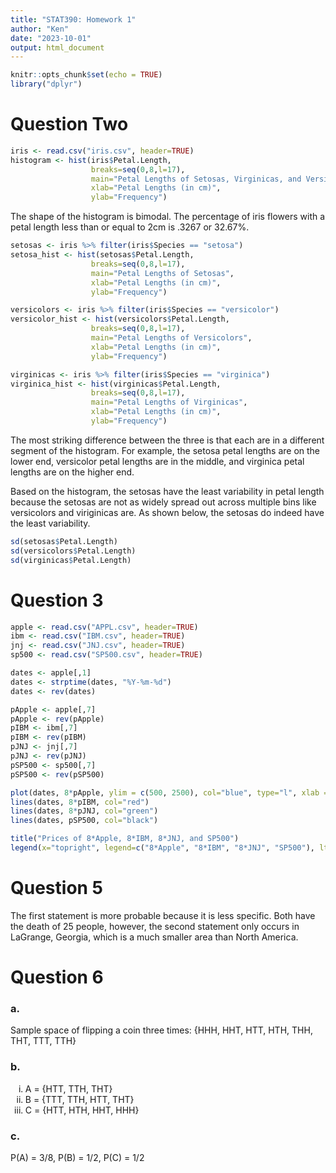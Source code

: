 ```yaml
---
title: "STAT390: Homework 1"
author: "Ken"
date: "2023-10-01"
output: html_document
---
```


```r
knitr::opts_chunk$set(echo = TRUE)
library("dplyr")
```

# Question Two
```r
iris <- read.csv("iris.csv", header=TRUE)
histogram <- hist(iris$Petal.Length,
                  breaks=seq(0,8,l=17),
                  main="Petal Lengths of Setosas, Virginicas, and Versicolors",
                  xlab="Petal Lengths (in cm)",
                  ylab="Frequency")
```

The shape of the histogram is bimodal. The percentage of iris flowers with a petal length less than or equal to 2cm is .3267 or 32.67%. 

```r
setosas <- iris %>% filter(iris$Species == "setosa")
setosa_hist <- hist(setosas$Petal.Length,
                  breaks=seq(0,8,l=17),
                  main="Petal Lengths of Setosas",
                  xlab="Petal Lengths (in cm)",
                  ylab="Frequency")

versicolors <- iris %>% filter(iris$Species == "versicolor")
versicolor_hist <- hist(versicolors$Petal.Length,
                  breaks=seq(0,8,l=17),
                  main="Petal Lengths of Versicolors",
                  xlab="Petal Lengths (in cm)",
                  ylab="Frequency")

virginicas <- iris %>% filter(iris$Species == "virginica")
virginica_hist <- hist(virginicas$Petal.Length,
                  breaks=seq(0,8,l=17),
                  main="Petal Lengths of Virginicas",
                  xlab="Petal Lengths (in cm)",
                  ylab="Frequency")
```

The most striking difference between the three is that each are in a different segment of the histogram. For example, the setosa petal lengths are on the lower end, versicolor petal lengths are in the middle, and virginica petal lengths are on the higher end.

Based on the histogram, the setosas have the least variability in petal length because the setosas are not as widely spread out across multiple bins like versicolors and viriginicas are. As shown below, the setosas do indeed have the least variability.

```r
sd(setosas$Petal.Length)
sd(versicolors$Petal.Length)
sd(virginicas$Petal.Length)
```

# Question 3

```r
apple <- read.csv("APPL.csv", header=TRUE)
ibm <- read.csv("IBM.csv", header=TRUE)
jnj <- read.csv("JNJ.csv", header=TRUE)
sp500 <- read.csv("SP500.csv", header=TRUE)

dates <- apple[,1]
dates <- strptime(dates, "%Y-%m-%d")
dates <- rev(dates)

pApple <- apple[,7]
pApple <- rev(pApple)
pIBM <- ibm[,7]
pIBM <- rev(pIBM)
pJNJ <- jnj[,7]
pJNJ <- rev(pJNJ)
pSP500 <- sp500[,7]
pSP500 <- rev(pSP500)

plot(dates, 8*pApple, ylim = c(500, 2500), col="blue", type="l", xlab = "Year", ylab = "Adj. Closing Price")
lines(dates, 8*pIBM, col="red")
lines(dates, 8*pJNJ, col="green")
lines(dates, pSP500, col="black")

title("Prices of 8*Apple, 8*IBM, 8*JNJ, and SP500")
legend(x="topright", legend=c("8*Apple", "8*IBM", "8*JNJ", "SP500"), lty=c(1, 1), col = c("blue", "red", "green", "black"), lwd = 1)
```

# Question 5
The first statement is more probable because it is less specific. Both have the death of 25 people, however, the second statement only occurs in LaGrange, Georgia, which is a much smaller area than North America.

# Question 6
### a.
Sample space of flipping a coin three times: {HHH, HHT, HTT, HTH, THH, THT, TTT, TTH}

### b.
i. A = {HTT, TTH, THT}
ii. B = {TTT, TTH, HTT, THT}
iii. C = {HTT, HTH, HHT, HHH}

### c.
P(A) = 3/8, P(B) = 1/2, P(C) = 1/2